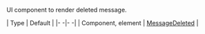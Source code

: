 UI component to render deleted message.

| Type | Default |
|- -|- -|
| Component, element | [MessageDeleted](/reactnative/ui-components/message-deleted) |

